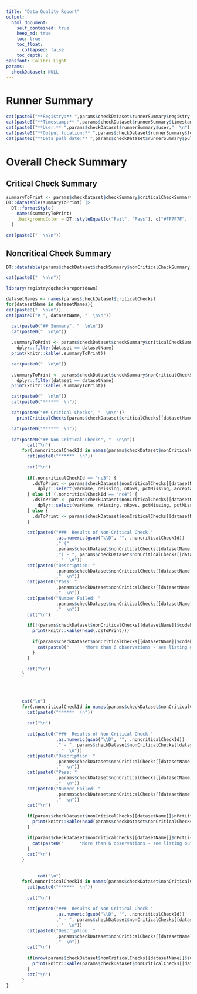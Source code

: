 ```yaml
---
title: "Data Quality Report"
output:
  html_document:
    self_contained: true
    keep_md: true
    toc: true
    toc_float:
      collapsed: false
    toc_depth: 2
sansfont: Calibri Light
params:
  checkDataset: NULL
---
```


# Runner Summary

```r
cat(paste0("**Registry:** ",params$checkDataset$runnerSummary$registry,"  \n"))
cat(paste0("**Timestamp:** ",params$checkDataset$runnerSummary$timestamp,"  \n"))
cat(paste0("**User:** ",params$checkDataset$runnerSummary$user,"  \n"))
cat(paste0("**Output location:** ",params$checkDataset$runnerSummary$folderLoc,"  \n"))
cat(paste0("**Data pull date:** ",params$checkDataset$runnerSummary$pullDate,"  \n"))
```

# Overall Check Summary

## Critical Check Summary

```r
summaryToPrint <- params$checkDataset$checkSummary$criticalCheckSummary
DT::datatable(summaryToPrint) |>
  DT::formatStyle(
    names(summaryToPrint)
    ,backgroundColor = DT::styleEqual(c("Fail", "Pass"), c("#FF7F7F", "#D1FFBD"))
  )

cat(paste0("  \n\n"))
```

## Noncritical Check Summary

```r
DT::datatable(params$checkDataset$checkSummary$nonCriticalCheckSummary)

cat(paste0("  \n\n"))

```

```r
library(registrydqchecksreportdown)

datasetNames <- names(params$checkDataset$criticalChecks)
for(datasetName in datasetNames){
cat(paste0("  \n\n"))
cat(paste0("# ", datasetName, "  \n\n"))

  cat(paste0("## Summary", "  \n\n"))
  cat(paste0("  \n\n"))
  
  .summaryToPrint <- params$checkDataset$checkSummary$criticalCheckSummary |>
    dplyr::filter(dataset == datasetName)
  print(knitr::kable(.summaryToPrint))

  cat(paste0("  \n\n"))
  
  .summaryToPrint <- params$checkDataset$checkSummary$nonCriticalCheckSummary |>
    dplyr::filter(dataset == datasetName)
  print(knitr::kable(.summaryToPrint))

  cat(paste0("  \n\n"))
  cat(paste0("******  \n"))

  cat(paste0("## Critical Checks", "  \n\n"))
    printCriticalChecks(params$checkDataset$criticalChecks[[datasetName]])

  cat(paste0("******  \n"))
    
  cat(paste0("## Non-Critical Checks", "  \n\n"))
        cat("\n")
      for(.noncriticalCheckId in names(params$checkDataset$nonCriticalChecks[[datasetName]]$codebookChecks)){
        cat(paste0("******  \n"))
        
        cat("\n")
        
        if(.noncriticalCheckId == "nc3") {
          .dsToPrint <- params$checkDataset$nonCriticalChecks[[datasetName]]$codebookChecks[[.noncriticalCheckId]]$listing |>
            dplyr::select(varName, nMissing, nRows, pctMissing, acceptableMissingness, skipLogic)
        } else if (.noncriticalCheckId == "nc4") {
          .dsToPrint <- params$checkDataset$nonCriticalChecks[[datasetName]]$codebookChecks[[.noncriticalCheckId]]$listing |>
            dplyr::select(varName, nMissing, nRows, pctMissing, pctMissingComp, acceptableMissingness, skipLogic)
        } else {
          .dsToPrint <- params$checkDataset$nonCriticalChecks[[datasetName]]$codebookChecks[[.noncriticalCheckId]]$listing
        }
    
        cat(paste0("###  Results of Non-Critical Check "
                   ,as.numeric(gsub("\\D", "", .noncriticalCheckId))
                   ," ("
                   ,params$checkDataset$nonCriticalChecks[[datasetName]]$codebookChecks[[.noncriticalCheckId]]$checkId
                   ,") - ", params$checkDataset$nonCriticalChecks[[datasetName]]$codebookChecks[[.noncriticalCheckId]]$checkTitle
                   , "  \n"))
        cat(paste0("Description: "
                   ,params$checkDataset$nonCriticalChecks[[datasetName]]$codebookChecks[[.noncriticalCheckId]]$checkDescription
                   ,"  \n"))
        cat(paste0("Pass: "
                   ,params$checkDataset$nonCriticalChecks[[datasetName]]$codebookChecks[[.noncriticalCheckId]]$pass
                   ,"  \n"))
        cat(paste0("Number Failed: "
                   ,params$checkDataset$nonCriticalChecks[[datasetName]]$codebookChecks[[.noncriticalCheckId]]$values$n
                   ,"  \n"))
        cat("\n")

        if(!(params$checkDataset$nonCriticalChecks[[datasetName]]$codebookChecks[[.noncriticalCheckId]]$values$n %in% c(0, NULL))){
          print(knitr::kable(head(.dsToPrint)))
          
          if(params$checkDataset$nonCriticalChecks[[datasetName]]$codebookChecks[[.noncriticalCheckId]]$values$n > 6){
            cat(paste0("      *More than 6 observations - see listing output for full list of observations*  \n"))
          }
        }

        cat("\n")
      }

        
        
        
      cat("\n")
      for(.noncriticalCheckId in names(params$checkDataset$nonCriticalChecks[[datasetName]]$nPctList)){
        cat(paste0("******  \n"))
        
        cat("\n")
    
        cat(paste0("###  Results of Non-Critical Check "
                   ,as.numeric(gsub("\\D", "", .noncriticalCheckId))
                   ," - ", params$checkDataset$nonCriticalChecks[[datasetName]]$nPctList[[.noncriticalCheckId]]$checkTitle
                   , "  \n"))
        cat(paste0("Description: "
                   ,params$checkDataset$nonCriticalChecks[[datasetName]]$nPctList[[.noncriticalCheckId]]$checkDescription
                   ,"  \n"))
        cat(paste0("Pass: "
                   ,params$checkDataset$nonCriticalChecks[[datasetName]]$nPctList[[.noncriticalCheckId]]$pass
                   ,"  \n"))
        cat(paste0("Number Failed: "
                   ,params$checkDataset$nonCriticalChecks[[datasetName]]$nPctList[[.noncriticalCheckId]]$values$n
                   ,"  \n"))
        cat("\n")
    
        if(params$checkDataset$nonCriticalChecks[[datasetName]]$nPctList[[.noncriticalCheckId]]$values$n > 0){
          print(knitr::kable(head(params$checkDataset$nonCriticalChecks[[datasetName]]$nPctList[[.noncriticalCheckId]]$listing)))
        }

        if(params$checkDataset$nonCriticalChecks[[datasetName]]$nPctList[[.noncriticalCheckId]]$values$n > 6){
          cat(paste0("      *More than 6 observations - see listing output for full list of observations*  \n"))
        }
        cat("\n")
      }
      
      
            cat("\n")
      for(.noncriticalCheckId in names(params$checkDataset$nonCriticalChecks[[datasetName]]$summaryStats)){
        cat(paste0("******  \n"))
        
        cat("\n")
    
        cat(paste0("###  Results of Non-Critical Check "
                   ,as.numeric(gsub("\\D", "", .noncriticalCheckId))
                   ," - ", params$checkDataset$nonCriticalChecks[[datasetName]]$summaryStats[[.noncriticalCheckId]]$checkTitle
                   , "  \n"))
        cat(paste0("Description: "
                   ,params$checkDataset$nonCriticalChecks[[datasetName]]$summaryStats[[.noncriticalCheckId]]$checkDescription
                   ,"  \n"))
        cat("\n")
    
        if(nrow(params$checkDataset$nonCriticalChecks[[datasetName]]$summaryStats[[.noncriticalCheckId]]$listing) > 0){
          print(knitr::kable(params$checkDataset$nonCriticalChecks[[datasetName]]$summaryStats[[.noncriticalCheckId]]$listing))
        }
        cat("\n")
      }
}
```
